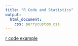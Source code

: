 ```yaml
---
title: "R Code and Statistics"
output:
  html_document:
    css: perrycustom.css
---
```



[r code example](LTM_Profile.html)

<!-- Global Site Tag (gtag.js) - Google Analytics -->
<script async src="https://www.googletagmanager.com/gtag/js?id=UA-88373117-3"></script>
<script>
  window.dataLayer = window.dataLayer || [];
  function gtag(){dataLayer.push(arguments)};
  gtag('js', new Date());

  gtag('config', 'UA-88373117-3');
</script>
